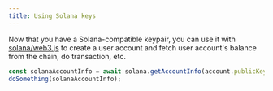 ```yaml
---
title: Using Solana keys
---
```


Now that you have a Solana-compatible keypair, you can use it with [solana/web3.js](https://github.com/solana-labs/solana-web3.js) to create a user
account and fetch user account's balance from the chain, do transaction, etc.

```js
const solanaAccountInfo = await solana.getAccountInfo(account.publicKey);
doSomething(solanaAccountInfo);
```
